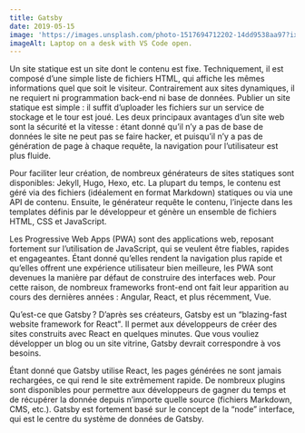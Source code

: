 ```yaml
---
title: Gatsby
date: 2019-05-15
image: 'https://images.unsplash.com/photo-1517694712202-14dd9538aa97?ixlib=rb-1.2.1&ixid=eyJhcHBfaWQiOjEyMDd9&auto=format&fit=crop&w=2100&q=80'
imageAlt: Laptop on a desk with VS Code open.
---
```


Un site statique est un site dont le contenu est fixe. Techniquement, il est composé d’une simple liste de fichiers HTML, qui affiche les mêmes informations quel que soit le visiteur. Contrairement aux sites dynamiques, il ne requiert ni programmation back-end ni base de données. Publier un site statique est simple : il suffit d’uploader les fichiers sur un service de stockage et le tour est joué. Les deux principaux avantages d’un site web sont la sécurité et la vitesse : étant donné qu’il n’y a pas de base de données le site ne peut pas se faire hacker, et puisqu’il n’y a pas de génération de page à chaque requête, la navigation pour l’utilisateur est plus fluide.

Pour faciliter leur création, de nombreux générateurs de sites statiques sont disponibles: Jekyll, Hugo, Hexo, etc. La plupart du temps, le contenu est géré via des fichiers (idéalement en format Markdown) statiques ou via une API de contenu. Ensuite, le générateur requête le contenu, l’injecte dans les templates définis par le développeur et génère un ensemble de fichiers HTML, CSS et JavaScript.

Les Progressive Web Apps (PWA) sont des applications web, reposant fortement sur l’utilisation de JavaScript, qui se veulent être fiables, rapides et engageantes. Étant donné qu’elles rendent la navigation plus rapide et qu’elles offrent une expérience utilisateur bien meilleure, les PWA sont devenues la manière par défaut de construire des interfaces web. Pour cette raison, de nombreux frameworks front-end ont fait leur apparition au cours des dernières années : Angular, React, et plus récemment, Vue.

Qu’est-ce que Gatsby ?
D’après ses créateurs, Gatsby est un “blazing-fast website framework for React". Il permet aux développeurs de créer des sites construits avec React en quelques minutes. Que vous vouliez développer un blog ou un site vitrine, Gatsby devrait correspondre à vos besoins.

Étant donné que Gatsby utilise React, les pages générées ne sont jamais rechargées, ce qui rend le site extrêmement rapide. De nombreux plugins sont disponibles pour permettre aux développeurs de gagner du temps et de récupérer la donnée depuis n’importe quelle source (fichiers Markdown, CMS, etc.). Gatsby est fortement basé sur le concept de la “node” interface, qui est le centre du système de données de Gatsby.